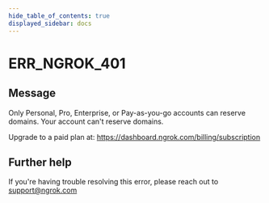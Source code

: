 ```yaml
---
hide_table_of_contents: true
displayed_sidebar: docs
---
```



# ERR_NGROK_401

## Message

Only Personal, Pro, Enterprise, or Pay-as-you-go accounts can reserve domains.
Your account can't reserve domains.

Upgrade to a paid plan at: https://dashboard.ngrok.com/billing/subscription

<ErrorDetails error="err_ngrok_401" />

## Further help

If you're having trouble resolving this error, please reach out to [support@ngrok.com](mailto:support@ngrok.com?subject=Help%20with%20ERR_NGROK_401)
